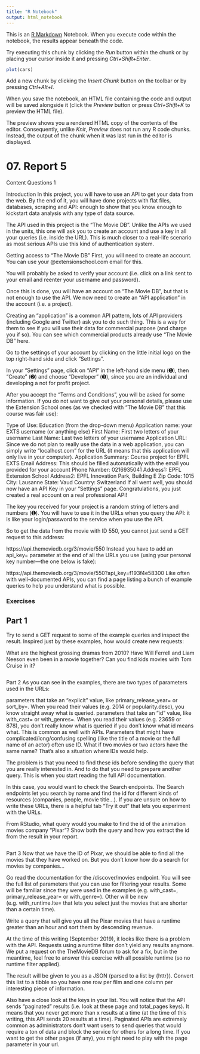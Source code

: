 ```yaml
---
title: "R Notebook"
output: html_notebook
---
```


This is an [R Markdown](http://rmarkdown.rstudio.com) Notebook. When you execute code within the notebook, the results appear beneath the code. 

Try executing this chunk by clicking the *Run* button within the chunk or by placing your cursor inside it and pressing *Ctrl+Shift+Enter*. 

```r
plot(cars)
```

Add a new chunk by clicking the *Insert Chunk* button on the toolbar or by pressing *Ctrl+Alt+I*.

When you save the notebook, an HTML file containing the code and output will be saved alongside it (click the *Preview* button or press *Ctrl+Shift+K* to preview the HTML file).

The preview shows you a rendered HTML copy of the contents of the editor. Consequently, unlike *Knit*, *Preview* does not run any R code chunks. Instead, the output of the chunk when it was last run in the editor is displayed.


# 07. Report 5

Content
Questions 1

Introduction
In this project, you will have to use an API to get your data from the web. By the end of it, you will have done projects with flat files, databases, scraping and API: enough to show that you know enough to kickstart data analysis with any type of data source.


The API used in this project is the "The Movie DB". Unlike the APIs we used in the units, this one will ask you to create an account and use a key in all your queries (i.e. inside the URL). This is much closer to a real-life scenario as most serious APIs use this kind of authentication system.

Getting access to "The Movie DB"
First, you will need to create an account. You can use your @extensionschool.com email for this.


You will probably be asked to verify your account (i.e. click on a link sent to your email and reenter your username and password).

Once this is done, you will have an account on "The Movie DB", but that is not enough to use the API. We now need to create an "API application" in the account (i.e. a project).

Creating an "application" is a common API pattern, lots of API providers (including Google and Twitter) ask you to do such thing. This is a way for them to see if you will use their data for commercial purpose (and charge you if so). You can see which commercial products already use "The Movie DB" here.

Go to the settings of your account by clicking on the little initial logo on the top right-hand side and click "Settings".


In your "Settings" page, click on "API" in the left-hand side menu (➊), then "Create" (➋) and choose "Developer" (➌), since you are an individual and developing a not for profit project.


After you accept the "Terms and Conditions", you will be asked for some information. If you do not want to give out your personal details, please use the Extension School ones (as we checked with "The Movie DB" that this course was fair use):


Type of Use: Education (from the drop-down menu)
Application name: your EXTS username (or anything else)
First Name: First two letters of your username
Last Name: Last two letters of your username
Application URL: Since we do not plan to really use the data in a web application, you can simply write "localhost.com" for the URL (it means that this application will only live in your computer).
Application Summary: Course project for EPFL EXTS
Email Address: This should be filled automatically with the email you provided for your account
Phone Number: 0216935041
Address1: EPFL Extension School
Address2: EPFL Innovation Park, Building E
Zip Code: 1015
City: Lausanne
State: Vaud
Country: Switzerland
If all went well, you should now have an API Key in your "Settings" page. Congratulations, you just created a real account on a real professional API!


The key you received for your project is a random string of letters and numbers (➊). You will have to use it in the URLs when you query the API: it is like your login/password to the service when you use the API.

So to get the data from the movie with ID 550, you cannot just send a GET request to this address:

https://api.themoviedb.org/3/movie/550
Instead you have to add an api_key= parameter at the end of all the URLs you use (using your personal key number—the one below is fake):

https://api.themoviedb.org/3/movie/550?api_key=f193f4e58300
Like often with well-documented APIs, you can find a page listing a bunch of example queries to help you understand what is possible.

### Exercises

## Part 1
Try to send a GET request to some of the example queries and inspect the result. Inspired just by these examples, how would create new requests:

What are the highest grossing dramas from 2010?
Have Will Ferrell and Liam Neeson even been in a movie together?
Can you find kids movies with Tom Cruise in it?

```r

```

Part 2
As you can see in the examples, there are two types of parameters used in the URLs:

parameters that take an "explicit" value, like primary_release_year= or sort_by=. When you read their values (e.g. 2014 or popularity.desc), you know straight away what is queried.
parameters that take an "id" value, like with_cast= or with_genres=. When you read their values (e.g. 23659 or 878), you don't really know what is queried if you don't know what id means what.
This is common as well with APIs. Parameters that might have complicated/long/confusing spelling (like the title of a movie or the full name of an actor) often use ID. What if two movies or two actors have the same name? That's also a situation where IDs would help.

The problem is that you need to find these ids before sending the query that you are really interested in. And to do that you need to prepare another query. This is when you start reading the full API documentation.

In this case, you would want to check the Search endpoints. The Search endpoints let you search by name and find the id for different kinds of resources (companies, people, movie title…). If you are unsure on how to write these URLs, there is a helpful tab "Try it out" that lets you experiment with the URLs.

From RStudio, what query would you make to find the id of the animation movies company "Pixar"? Show both the query and how you extract the id from the result in your report.


```r


```

Part 3
Now that we have the ID of Pixar, we should be able to find all the movies that they have worked on. But you don't know how do a search for movies by companies…

Go read the documentation for the /discover/movies endpoint. You will see the full list of parameters that you can use for filtering your results. Some will be familiar since they were used in the examples (e.g. with_cast=, primary_release_year= or with_genre=). Other will be new (e.g. with_runtime.lte= that lets you select just the movies that are shorter than a certain time).

Write a query that will give you all the Pixar movies that have a runtime greater than an hour and sort them by descending revenue.

At the time of this writing (September 2019), it looks like there is a problem with the API. Requests using a runtime filter don't yield any results anymore. We put a request on the TheMovieDB forum to ask for a fix, but in the meantime, feel free to answer this exercise with all possible runtime (so no runtime filter applied).

The result will be given to you as a JSON (parsed to a list by {httr}). Convert this list to a tibble so you have one row per film and one column per interesting piece of information.

Also have a close look at the keys in your list. You will notice that the API sends "paginated" results (i.e. look at these page and total_pages keys). It means that you never get more than x results at a time (at the time of this writing, this API sends 20 results at a time). Paginated APIs are extremely common as administrators don't want users to send queries that would require a ton of data and block the service for others for a long time. If you want to get the other pages (if any), you might need to play with the page parameter in your url.

```r


```

